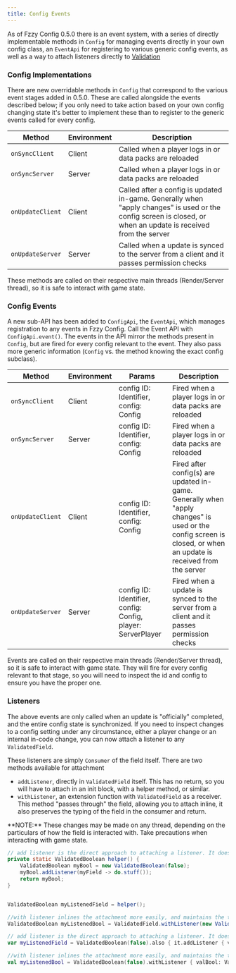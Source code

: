 ```yaml
---
title: Config Events
---
```


As of Fzzy Config 0.5.0 there is an event system, with a series of directly implementable methods in `Config` for managing events directly in your own config class, an `EventApi` for registering to various generic config events, as well as a way to attach listeners directly to [Validation](https://github.com/fzzyhmstrs/fconfig/wiki/Validation)

### Config Implementations
There are new overridable methods in `Config` that correspond to the various event stages added in 0.5.0. These are called alongside the events described below; if you only need to take action based on your own config changing state it's better to implement these than to register to the generic events called for every config.

| Method           | Environment | Description                                                                                                                                                    |
|------------------|-------------|----------------------------------------------------------------------------------------------------------------------------------------------------------------|
| `onSyncClient`   | Client      | Called when a player logs in or data packs are reloaded                                                                                                        |
| `onSyncServer`   | Server      | Called when a player logs in or data packs are reloaded                                                                                                        |
| `onUpdateClient` | Client      | Called after a config is updated in-game. Generally when "apply changes" is used or the config screen is closed, or when an update is received from the server |
| `onUpdateServer` | Server      | Called when a update is synced to the server from a client and it passes permission checks                                                                     |

These methods are called on their respective main threads (Render/Server thread), so it is safe to interact with game state.

### Config Events
A new sub-API has been added to `ConfigApi`, the `EventApi`, which manages registration to any events in Fzzy Config. Call the Event API with `ConfigApi.event()`. The events in the API mirror the methods present in `Config`, but are fired for every config relevant to the event. They also pass more generic information (`Config` vs. the method knowing the exact config subclass).

| Method           | Environment | Params                                                      | Description                                                                                                                                                     |
|------------------|-------------|-------------------------------------------------------------|-----------------------------------------------------------------------------------------------------------------------------------------------------------------|
| `onSyncClient`   | Client      | config ID: Identifier, config: Config                       | Fired when a player logs in or data packs are reloaded                                                                                                          |
| `onSyncServer`   | Server      | config ID: Identifier, config: Config                       | Fired when a player logs in or data packs are reloaded                                                                                                          |
| `onUpdateClient` | Client      | config ID: Identifier, config: Config                       | Fired after config(s) are updated in-game. Generally when "apply changes" is used or the config screen is closed, or when an update is received from the server |
| `onUpdateServer` | Server      | config ID: Identifier, config: Config, player: ServerPlayer | Fired when a update is synced to the server from a client and it passes permission checks                                                                       |

Events are called on their respective main threads (Render/Server thread), so it is safe to interact with game state. They will fire for every config relevant to that stage, so you will need to inspect the id and config to ensure you have the proper one.

### Listeners
The above events are only called when an update is "officially" completed, and the entire config state is synchronized. If you need to inspect changes to a config setting under any circumstance, either a player change or an internal in-code change, you can now attach a listener to any `ValidatedField`.

These listeners are simply `Consumer` of the field itself. There are two methods available for attachment
* `addListener`, directly in `ValidatedField` itself. This has no return, so you will have to attach in an init block, with a helper method, or similar.
* `withListener`, an extension function with `ValidatedField` as a receiver. This method "passes through" the field, allowing you to attach inline, it also preserves the typing of the field in the consumer and return.

<Callout>
**NOTE:** These changes may be made on any thread, depending on the particulars of how the field is interacted with. Take precautions when interacting with game state.
</Callout>

<CodeTabs>

```java !!tabs Java
// add listener is the direct approach to attaching a listener. It doesn't have a return nor does it preserve typing, so use of `withListener` is recommended
private static ValidatedBoolean helper() {
    ValidatedBoolean myBool = new ValidatedBoolean(false);
    myBool.addListener(myField -> do.stuff());
    return myBool;
}


ValidatedBoolean myListenedField = helper();

//with listener inlines the attachment more easily, and maintains the typing inside the consumer.
ValidatedBoolean myListenedBool = ValidatedField.withListener(new ValidatedBoolean(false), valBool -> do.stuff());
```

```kotlin !!tabs Kotlin
// add listener is the direct approach to attaching a listener. It doesn't have a return nor does it preserve typing, so use of `withListener` is recommended
var myListenedField = ValidatedBoolean(false).also { it.addListener { valField: ValidatedField<Boolean> -> do.stuff() } }

//with listener inlines the attachment more easily, and maintains the typing inside the consumer.
val myListenedBool = ValidatedBoolean(false).withListener { valBool: ValidatedBoolean -> do.stuff() }
```

</CodeTabs>